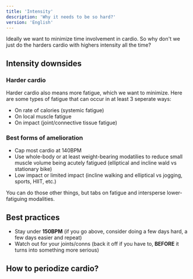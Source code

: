 ```yaml
---
title: 'Intensity'
description: 'Why it needs to be so hard?'
version: 'English'
---
```


Ideally we want to minimize time involvement in cardio. So why don't we just do the harders cardio with highers intensity all the time?

## Intensity downsides
### Harder cardio
Harder cardio also means more fatigue, which we want to minimize. Here are some types of fatigue that can occur in at least 3 seperate ways: <br/>
- On rate of calories (systemic fatigue)
- On local muscle fatigue
- On impact (joint/connective tissue fatigue)

### Best forms of amelioration
- Cap most cardio at 140BPM
- Use whole-body or at least weight-bearing modatilies to reduce small muscle volume being acutely fatigued (elliptical and incline wald vs stationary bike)
- Low impact or limited impact (incline walking and elliptical vs jogging, sports, HIIT, etc.)

<Info>
    You can do those other things, but tabs on fatigue and intersperse lower-fatiguing modalities.
</Info>

## Best practices
- Stay under **150BPM** (if you go above, consider doing a few days hard, a few days easier and repeat)
- Watch out for your joints/conns (back it off if you have to, **BEFORE** it turns into something more serious)

## How to periodize cardio?
